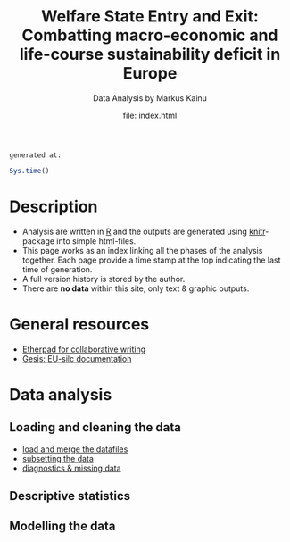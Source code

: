 % Welfare State Entry and Exit: Combatting macro-economic and life-course sustainability deficit in Europe
% Data Analysis by Markus Kainu
% file: index.html

<link href="http://markuskainu.fi/material/css/rmarkdown.css" rel="stylesheet" type="text/css" title="compact"></link>

`generated at:`
```r
Sys.time()
```


# Description

- Analysis are written in [R](http://r-project.org) and the outputs are generated using [knitr](http://yihui.name/knitr/)-package into simple html-files. 
- This page works as an index linking all the phases of the analysis together. Each page provide a time stamp at the top indicating the last time of generation. 
- A full version history is stored by the author. 
- There are **no data** within this site, only text & graphic outputs.


# General resources

- [Etherpad for collaborative writing](http://muuankarski.muistio.tieke.fi/EuSilcPanel2013)
- [Gesis: EU-silc documentation](http://www.gesis.org/en/services/data-analysis/official-microdata/european-microdata/eu-silc/eu-silc-further-information/)

# Data analysis

## Loading and cleaning the data

- [load and merge the datafiles](load_merge.html)
- [subsetting the data](subset.html)
- [diagnostics & missing data](missing.html)

## Descriptive statistics


## Modelling the data


